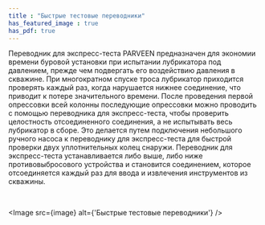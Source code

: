 ```yaml
---
title : "Быстрые тестовые переводники"
has_featured_image : true
has_pdf: true
---
```


Переводник для экспресс-теста PARVEEN предназначен для экономии времени буровой установки при испытании лубрикатора под давлением, прежде чем подвергать его воздействию давления в скважине. При многократном спуске троса лубрикатор приходится проверять каждый раз, когда нарушается нижнее соединение, что приводит к потере значительного времени. После проведения первой опрессовки всей колонны последующие опрессовки можно проводить с помощью переводника для экспресс-теста, чтобы проверить целостность отсоединенного соединения, а не испытывать весь лубрикатор в сборе. Это делается путем подключения небольшого ручного насоса к переводнику для экспресс-теста для быстрой проверки двух уплотнительных колец снаружи.
Переводник для экспресс-теста устанавливается либо выше, либо ниже противовыбросового устройства и становится соединением, которое отсоединяется каждый раз для ввода и извлечения инструментов из скважины.

<br />

<Image src={image} alt={'Быстрые тестовые переводники'} />